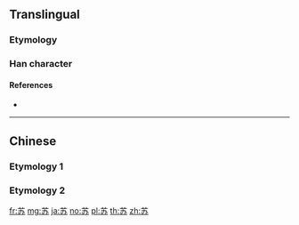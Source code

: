 {{character info/new}}
{{also|蘇|甦|囌}}
==Translingual==

===Etymology===
{{Han simp|蘇|f=穌|t=办}}

===Han character===
{{Han char|rn=140|rad=艸|as=04|sn=7|four=|canj=TKSC|ids=⿱艹办}}

====References====
* {{Han ref|kx=1022.181|hdz=53185.070|uh=82CF|ud=33487}}

----

==Chinese==

===Etymology 1===
{{zh-see|蘇}}

===Etymology 2===
{{zh-see|甦}}

[[fr:苏]]
[[mg:苏]]
[[ja:苏]]
[[no:苏]]
[[pl:苏]]
[[th:苏]]
[[zh:苏]]